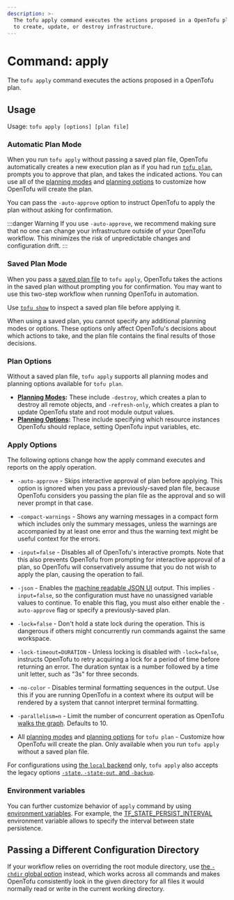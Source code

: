```yaml
---
description: >-
  The tofu apply command executes the actions proposed in a OpenTofu plan
  to create, update, or destroy infrastructure.
---
```


# Command: apply

The `tofu apply` command executes the actions proposed in a OpenTofu
plan.

## Usage

Usage: `tofu apply [options] [plan file]`



### Automatic Plan Mode

When you run `tofu apply` without passing a saved plan file, OpenTofu automatically creates a new execution plan as if you had run [`tofu plan`](plan.mdx), prompts you to approve that plan, and takes the indicated actions. You can use all of the [planning modes](plan.mdx#planning-modes) and
[planning options](plan.mdx#planning-options) to customize how OpenTofu will create the plan.

You can pass the `-auto-approve` option to instruct OpenTofu to apply the plan without asking for confirmation.

:::danger Warning
If you use `-auto-approve`, we recommend making sure that no one can change your infrastructure outside of your OpenTofu workflow. This minimizes the risk of unpredictable changes and configuration drift.
:::

### Saved Plan Mode

When you pass a [saved plan file](plan.mdx#out-filename) to `tofu apply`, OpenTofu takes the actions in the saved plan without prompting you for confirmation. You may want to use this two-step workflow when running OpenTofu in automation.

Use [`tofu show`](show.mdx) to inspect a saved plan file before applying it.

When using a saved plan, you cannot specify any additional planning modes or options. These options only affect OpenTofu's decisions about which
actions to take, and the plan file contains the final results of those
decisions.

### Plan Options

Without a saved plan file, `tofu apply` supports all planning modes and planning options available for `tofu plan`.

- **[Planning Modes](plan.mdx#planning-modes):** These include `-destroy`, which creates a plan to destroy all remote objects, and `-refresh-only`, which creates a plan to update OpenTofu state and root module output values.
- **[Planning Options](plan.mdx#planning-options):** These include specifying which resource instances OpenTofu should replace, setting OpenTofu input variables, etc.

### Apply Options

The following options change how the apply command executes and reports on the apply operation.

- `-auto-approve` - Skips interactive approval of plan before applying. This
  option is ignored when you pass a previously-saved plan file, because
  OpenTofu considers you passing the plan file as the approval and so
  will never prompt in that case.

- `-compact-warnings` - Shows any warning messages in a compact form which
  includes only the summary messages, unless the warnings are accompanied by
  at least one error and thus the warning text might be useful context for
  the errors.

- `-input=false` - Disables all of OpenTofu's interactive prompts. Note that
  this also prevents OpenTofu from prompting for interactive approval of a
  plan, so OpenTofu will conservatively assume that you do not wish to
  apply the plan, causing the operation to fail.

- `-json` - Enables the [machine readable JSON UI](../../internals/machine-readable-ui.mdx) output.
  This implies `-input=false`, so the configuration must have no unassigned
  variable values to continue. To enable this flag, you must also either enable
  the `-auto-approve` flag or specify a previously-saved plan.

- `-lock=false` - Don't hold a state lock during the operation. This is
  dangerous if others might concurrently run commands against the same
  workspace.

- `-lock-timeout=DURATION` - Unless locking is disabled with `-lock=false`,
  instructs OpenTofu to retry acquiring a lock for a period of time before
  returning an error. The duration syntax is a number followed by a time
  unit letter, such as "3s" for three seconds.

- `-no-color` - Disables terminal formatting sequences in the output. Use this
  if you are running OpenTofu in a context where its output will be
  rendered by a system that cannot interpret terminal formatting.

- `-parallelism=n` - Limit the number of concurrent operation as OpenTofu
  [walks the graph](../../internals/graph.mdx#walking-the-graph). Defaults to
  10\.

- All [planning modes](plan.mdx#planning-modes) and
[planning options](plan.mdx#planning-options) for
`tofu plan` - Customize how OpenTofu will create the plan. Only available when you run `tofu apply` without a saved plan file.

For configurations using
[the `local` backend](../../language/settings/backends/local.mdx) only,
`tofu apply` also accepts the legacy options
[`-state`, `-state-out`, and `-backup`](../../language/settings/backends/local.mdx#command-line-arguments).

### Environment variables

You can further customize behavior of `apply` command by using [environment variables](../config/environment-variables.mdx).  For example, the [TF_STATE_PERSIST_INTERVAL](../config/environment-variables.mdx##tf_state_persist_interval) environment variable allows to specify the interval between state persistence.

## Passing a Different Configuration Directory

If your workflow relies on overriding the root module directory, use
[the `-chdir` global option](index.mdx#switching-working-directory-with-chdir)
instead, which works across all commands and makes OpenTofu consistently look
in the given directory for all files it would normally read or write in the
current working directory.

